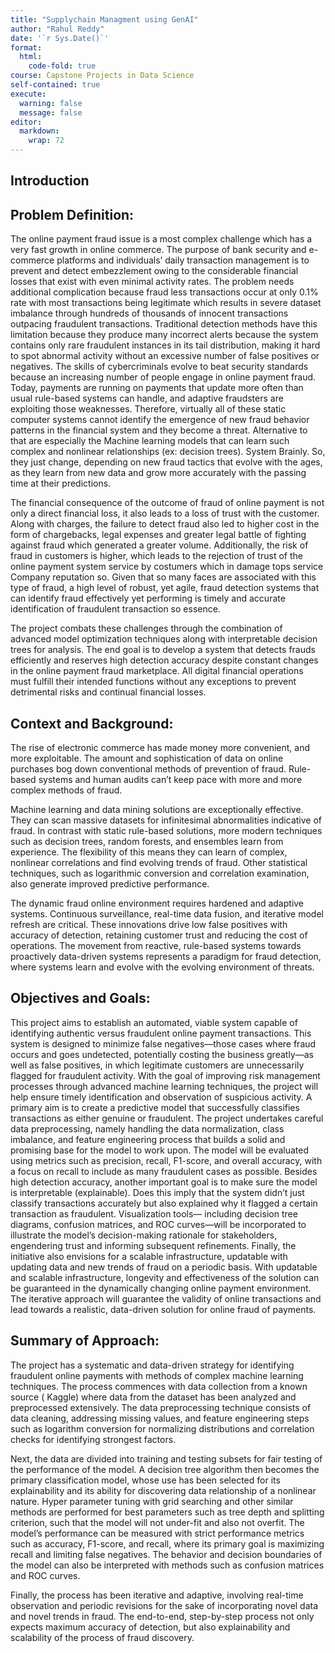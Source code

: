 ```yaml
---
title: "Supplychain Managment using GenAI"
author: "Rahul Reddy"
date: '`r Sys.Date()`'
format:
  html:
    code-fold: true
course: Capstone Projects in Data Science
self-contained: true
execute: 
  warning: false
  message: false
editor: 
  markdown: 
    wrap: 72
---
```


## Introduction 
 
## Problem Definition:

The online payment fraud issue is a most complex challenge which has a very fast growth in online commerce. The purpose of bank security and e-commerce platforms and individuals' daily transaction management is to prevent and detect embezzlement owing to the considerable financial losses that exist with even minimal activity rates. The problem needs additional complication because fraud less transactions occur at only 0.1% rate with most transactions being legitimate which results in severe dataset imbalance through hundreds of thousands of innocent transactions outpacing fraudulent transactions. Traditional detection methods have this limitation because they produce many incorrect alerts because the system contains only rare fraudulent instances in its tail distribution, making it hard to spot abnormal activity without an excessive number of false positives or negatives. The skills of cybercriminals evolve to beat security standards because an increasing number of people engage in online payment fraud. Today, payments are running on payments that update more often than usual rule-based systems can handle, and adaptive fraudsters are exploiting those weaknesses. Therefore, virtually all of these static computer systems cannot identify the emergence of new fraud behavior patterns in the financial system and they become a threat. Alternative to that are especially the Machine learning models that can learn such complex and nonlinear relationships (ex: decision trees). System Brainly. So, they just change, depending on new fraud tactics that evolve with the ages, as they learn from new data and grow more accurately with the passing time at their predictions.

The financial consequence of the outcome of fraud of online payment is not only a direct financial loss, it also leads to a loss of trust with the customer. Along with charges, the failure to detect fraud also led to higher cost in the form of chargebacks, legal expenses and greater legal battle of fighting against fraud which generated a greater volume. Additionally, the risk of fraud in customers is higher, which leads to the rejection of trust of the online payment system service by costumers which in damage tops service Company reputation so. Given that so many faces are associated with this type of fraud, a high level of robust, yet agile, fraud detection systems that can identify fraud effectively yet performing is timely and accurate identification of fraudulent transaction so essence.

The project combats these challenges through the combination of advanced model optimization techniques along with interpretable decision trees for analysis. The end goal is to develop a system that detects frauds efficiently and reserves high detection accuracy despite constant changes in the online payment fraud marketplace. All digital financial operations must fulfill their intended functions without any exceptions to prevent detrimental risks and continual financial losses.

## Context and Background: 
The rise of electronic commerce has made money more convenient, and more exploitable.  The amount and sophistication of data on online purchases bog down conventional methods of prevention of fraud.  Rule-based systems and human audits can't keep pace with more and more complex methods of fraud.

Machine learning and data mining solutions are exceptionally effective.  They can scan massive datasets for infinitesimal abnormalities indicative of fraud.  In contrast with static rule-based solutions, more modern techniques such as decision trees, random forests, and ensembles learn from experience.  The flexibility of this means they can learn of complex, nonlinear correlations and find evolving trends of fraud.  Other statistical techniques, such as logarithmic conversion and correlation examination, also generate improved predictive performance.

The dynamic fraud online environment requires hardened and adaptive systems.  Continuous surveillance, real-time data fusion, and iterative model refresh are critical.  These innovations drive low false positives with accuracy of detection, retaining customer trust and reducing the cost of operations.  The movement from reactive, rule-based systems towards proactively data-driven systems represents a paradigm for fraud detection, where systems learn and evolve with the evolving environment of threats.

## Objectives and Goals: 
This project aims to establish an automated, viable system capable of identifying authentic versus fraudulent online payment transactions. This system is designed to minimize false negatives—those cases where fraud occurs and goes undetected, potentially costing the business greatly—as well as false positives, in which legitimate customers are unnecessarily flagged for fraudulent activity. With the goal of improving risk management processes through advanced machine learning techniques, the project will help ensure timely identification and observation of suspicious activity.
A primary aim is to create a predictive model that successfully classifies transactions as either genuine or fraudulent. The project undertakes careful data preprocessing, namely handling the data normalization, class imbalance, and feature engineering process that builds a solid and promising base for the model to work upon. The model will be evaluated using metrics such as precision, recall, F1-score, and overall accuracy, with a focus on recall to include as many fraudulent cases as possible.
Besides high detection accuracy, another important goal is to make sure the model is interpretable (explainable). Does this imply that the system didn’t just classify transactions accurately but also explained why it flagged a certain transaction as fraudulent. Visualization tools— including decision tree diagrams, confusion matrices, and ROC curves—will be incorporated to illustrate the model’s decision-making rationale for stakeholders, engendering trust and informing subsequent refinements.
Finally, the initiative also envisions for a scalable infrastructure, updatable with updating data and new trends of fraud on a periodic basis. With updatable and scalable infrastructure, longevity and effectiveness of the solution can be guaranteed in the dynamically changing online payment environment. The iterative approach will guarantee the validity of online transactions and lead towards a realistic, data-driven solution for online fraud of payments.

## Summary of Approach:  
The project has a systematic and data-driven strategy for identifying fraudulent online payments with methods of complex machine learning techniques. The process commences with data collection from a known source ( Kaggle) where data from the dataset has been analyzed and preprocessed extensively. The data preprocessing technique consists of data cleaning, addressing missing values, and feature engineering steps such as logarithm conversion for normalizing distributions and correlation checks for identifying strongest factors.

Next, the data are divided into training and testing subsets for fair testing of the performance of the model. A decision tree algorithm then becomes the primary classification model, whose use has been selected for its explainability and its ability for discovering data relationship of a nonlinear nature. Hyper parameter tuning with grid searching and other similar methods are performed for best parameters such as tree depth and splitting criterion, such that the model will not under-fit and also not overfit. The model’s performance can be measured with strict performance metrics such as accuracy, F1-score, and recall, where its primary goal is maximizing recall and limiting false negatives. The behavior and decision boundaries of the model can also be interpreted with methods such as confusion matrices and ROC curves.

Finally, the process has been iterative and adaptive, involving real-time observation and periodic revisions for the sake of incorporating novel data and novel trends in fraud. The end-to-end, step-by-step process not only expects maximum accuracy of detection, but also explainability and scalability of the process of fraud discovery.